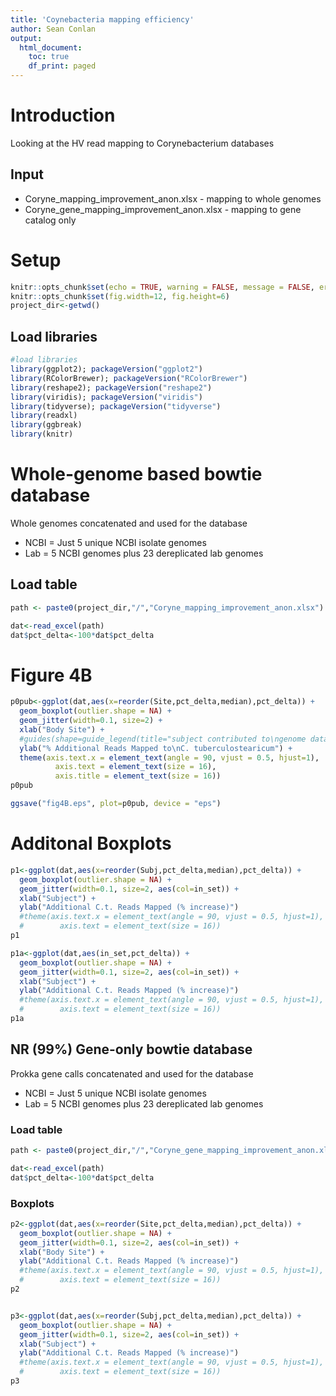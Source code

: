 ```yaml
---
title: 'Coynebacteria mapping efficiency'
author: Sean Conlan
output:
  html_document:
    toc: true
    df_print: paged
---
```


# Introduction

Looking at the HV read mapping to Corynebacterium databases

## Input

* Coryne_mapping_improvement_anon.xlsx - mapping to whole genomes
* Coryne_gene_mapping_improvement_anon.xlsx - mapping to gene catalog only

# Setup

```r
knitr::opts_chunk$set(echo = TRUE, warning = FALSE, message = FALSE, error = FALSE)
knitr::opts_chunk$set(fig.width=12, fig.height=6)
project_dir<-getwd()
```

## Load libraries

```r
#load libraries
library(ggplot2); packageVersion("ggplot2")
library(RColorBrewer); packageVersion("RColorBrewer")
library(reshape2); packageVersion("reshape2")
library(viridis); packageVersion("viridis")
library(tidyverse); packageVersion("tidyverse")
library(readxl)
library(ggbreak)
library(knitr)
```

# Whole-genome based bowtie database

Whole genomes concatenated and used for the database

* NCBI = Just 5 unique NCBI isolate genomes
* Lab = 5 NCBI genomes plus 23 dereplicated lab genomes 

## Load table
```r
path <- paste0(project_dir,"/","Coryne_mapping_improvement_anon.xlsx") #full genome database

dat<-read_excel(path)
dat$pct_delta<-100*dat$pct_delta

```

# Figure 4B
```r
p0pub<-ggplot(dat,aes(x=reorder(Site,pct_delta,median),pct_delta)) +
  geom_boxplot(outlier.shape = NA) +
  geom_jitter(width=0.1, size=2) +
  xlab("Body Site") +
  #guides(shape=guide_legend(title="subject contributed to\ngenome database?")) +
  ylab("% Additional Reads Mapped to\nC. tuberculostearicum") +
  theme(axis.text.x = element_text(angle = 90, vjust = 0.5, hjust=1),
          axis.text = element_text(size = 16),
          axis.title = element_text(size = 16))
p0pub

ggsave("fig4B.eps", plot=p0pub, device = "eps")
```

# Additonal Boxplots
```r
p1<-ggplot(dat,aes(x=reorder(Subj,pct_delta,median),pct_delta)) +
  geom_boxplot(outlier.shape = NA) +
  geom_jitter(width=0.1, size=2, aes(col=in_set)) +
  xlab("Subject") +
  ylab("Additional C.t. Reads Mapped (% increase)")
  #theme(axis.text.x = element_text(angle = 90, vjust = 0.5, hjust=1),
  #        axis.text = element_text(size = 16))
p1

p1a<-ggplot(dat,aes(in_set,pct_delta)) +
  geom_boxplot(outlier.shape = NA) +
  geom_jitter(width=0.1, size=2, aes(col=in_set)) +
  xlab("Subject") +
  ylab("Additional C.t. Reads Mapped (% increase)")
  #theme(axis.text.x = element_text(angle = 90, vjust = 0.5, hjust=1),
  #        axis.text = element_text(size = 16))
p1a

```

## NR (99%) Gene-only bowtie database

Prokka gene calls concatenated and used for the database

* NCBI = Just 5 unique NCBI isolate genomes
* Lab = 5 NCBI genomes plus 23 dereplicated lab genomes 

### Load table
```r
path <- paste0(project_dir,"/","Coryne_gene_mapping_improvement_anon.xlsx") #nr gene database

dat<-read_excel(path)
dat$pct_delta<-100*dat$pct_delta

```

### Boxplots
```r
p2<-ggplot(dat,aes(x=reorder(Site,pct_delta,median),pct_delta)) +
  geom_boxplot(outlier.shape = NA) +
  geom_jitter(width=0.1, size=2, aes(col=in_set)) +
  xlab("Body Site") +
  ylab("Additional C.t. Reads Mapped (% increase)")
  #theme(axis.text.x = element_text(angle = 90, vjust = 0.5, hjust=1),
  #        axis.text = element_text(size = 16))
p2


p3<-ggplot(dat,aes(x=reorder(Subj,pct_delta,median),pct_delta)) +
  geom_boxplot(outlier.shape = NA) +
  geom_jitter(width=0.1, size=2, aes(col=in_set)) +
  xlab("Subject") +
  ylab("Additional C.t. Reads Mapped (% increase)")
  #theme(axis.text.x = element_text(angle = 90, vjust = 0.5, hjust=1),
  #        axis.text = element_text(size = 16))
p3

```